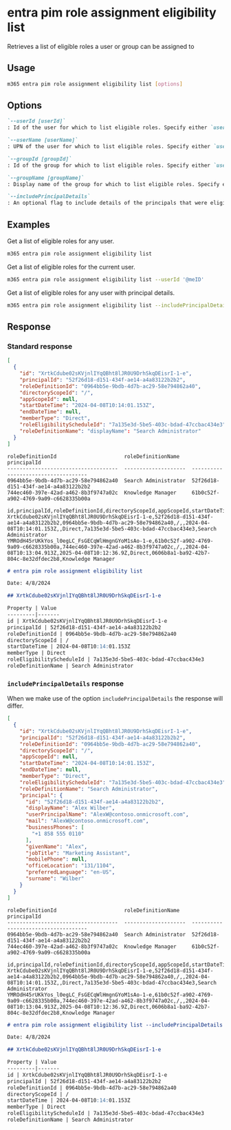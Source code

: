 
# entra pim role assignment eligibility list

Retrieves a list of eligible roles a user or group can be assigned to

## Usage

```sh
m365 entra pim role assignment eligibility list [options]
```

## Options

```md definition-list
`--userId [userId]`
: Id of the user for which to list eligible roles. Specify either `userId`, `userName`, `groupId` or `groupName`. If not specified, all eligible roles will be listed.

`--userName [userName]`
: UPN of the user for which to list eligible roles. Specify either `userId`, `userName`, `groupId` or `groupName`. If not specified, all eligible roles will be listed.

`--groupId [groupId]`
: Id of the group for which to list eligible roles. Specify either `userId`, `userName`, `groupId` or `groupName`. If not specified, all eligible roles will be listed.

`--groupName [groupName]`
: Display name of the group for which to list eligible roles. Specify either `userId`, `userName`, `groupId` or `groupName`. If not specified, all eligible roles will be listed.

`--includePrincipalDetails`
: An optional flag to include details of the principals that were eligible for a role.
```

<Global />

## Examples

Get a list of eligible roles for any user.

```sh
m365 entra pim role assignment eligibility list
```

Get a list of eligible roles for the current user.

```sh
m365 entra pim role assignment eligibility list --userId '@meID'
```

Get a list of eligible roles for any user with principal details.

```sh
m365 entra pim role assignment eligibility list --includePrincipalDetails
```

## Response

### Standard response

<Tabs>
  <TabItem value="JSON">

  ```json
  [
    {
      "id": "XrtkCdube02sKVjnlIYqQBht8lJR0U9DrhSkqDEisrI-1-e",
      "principalId": "52f26d18-d151-434f-ae14-a4a83122b2b2",
      "roleDefinitionId": "0964bb5e-9bdb-4d7b-ac29-58e794862a40",
      "directoryScopeId": "/",
      "appScopeId": null,
      "startDateTime": "2024-04-08T10:14:01.153Z",
      "endDateTime": null,
      "memberType": "Direct",
      "roleEligibilityScheduleId": "7a135e3d-5be5-403c-bdad-47ccbac434e3",
      "roleDefinitionName": "displayName": "Search Administrator"
    }  
  ]
  ```

  </TabItem>
  <TabItem value="Text">

  ```text
  roleDefinitionId                      roleDefinitionName    principalId
  ------------------------------------  --------------------  ------------------------------------
  0964bb5e-9bdb-4d7b-ac29-58e794862a40  Search Administrator  52f26d18-d151-434f-ae14-a4a83122b2b2
  744ec460-397e-42ad-a462-8b3f9747a02c  Knowledge Manager     61b0c52f-a902-4769-9a09-c6628335b00a
  ```

  </TabItem>
  <TabItem value="CSV">

  ```csv
  id,principalId,roleDefinitionId,directoryScopeId,appScopeId,startDateTime,endDateTime,memberType,roleEligibilityScheduleId,roleDefinitionName
  XrtkCdube02sKVjnlIYqQBht8lJR0U9DrhSkqDEisrI-1-e,52f26d18-d151-434f-ae14-a4a83122b2b2,0964bb5e-9bdb-4d7b-ac29-58e794862a40,/,,2024-04-08T10:14:01.153Z,,Direct,7a135e3d-5be5-403c-bdad-47ccbac434e3,Search Administrator
  YMROdH45rUKkYos_l0egLC_FsGECqWlHmgnGYoM1sAo-1-e,61b0c52f-a902-4769-9a09-c6628335b00a,744ec460-397e-42ad-a462-8b3f9747a02c,/,,2024-04-08T10:13:04.913Z,2025-04-08T10:12:36.9Z,Direct,0606b8a1-ba92-42b7-804c-8e32dfdec2b8,Knowledge Manager
  ```

  </TabItem>
  <TabItem value="Markdown">

  ```md
  # entra pim role assignment eligibility list

  Date: 4/8/2024

  ## XrtkCdube02sKVjnlIYqQBht8lJR0U9DrhSkqDEisrI-1-e

  Property | Value
  ---------|-------
  id | XrtkCdube02sKVjnlIYqQBht8lJR0U9DrhSkqDEisrI-1-e
  principalId | 52f26d18-d151-434f-ae14-a4a83122b2b2
  roleDefinitionId | 0964bb5e-9bdb-4d7b-ac29-58e794862a40
  directoryScopeId | /
  startDateTime | 2024-04-08T10:14:01.153Z
  memberType | Direct
  roleEligibilityScheduleId | 7a135e3d-5be5-403c-bdad-47ccbac434e3
  roleDefinitionName | Search Administrator
  ```

  </TabItem>
</Tabs>

### `includePrincipalDetails` response

When we make use of the option `includePrincipalDetails` the response will differ. 

<Tabs>
  <TabItem value="JSON">

  ```json
  [
    {
      "id": "XrtkCdube02sKVjnlIYqQBht8lJR0U9DrhSkqDEisrI-1-e",
      "principalId": "52f26d18-d151-434f-ae14-a4a83122b2b2",
      "roleDefinitionId": "0964bb5e-9bdb-4d7b-ac29-58e794862a40",
      "directoryScopeId": "/",
      "appScopeId": null,
      "startDateTime": "2024-04-08T10:14:01.153Z",
      "endDateTime": null,
      "memberType": "Direct",
      "roleEligibilityScheduleId": "7a135e3d-5be5-403c-bdad-47ccbac434e3",
      "roleDefinitionName": "Search Administrator",
      "principal": {
        "id": "52f26d18-d151-434f-ae14-a4a83122b2b2",
        "displayName": "Alex Wilber",
        "userPrincipalName": "AlexW@contoso.onmicrosoft.com",
        "mail": "AlexW@contoso.onmicrosoft.com",
        "businessPhones": [
          "+1 858 555 0110"
        ],
        "givenName": "Alex",
        "jobTitle": "Marketing Assistant",
        "mobilePhone": null,
        "officeLocation": "131/1104",
        "preferredLanguage": "en-US",
        "surname": "Wilber"
      }
    }
  ]
  ```

  </TabItem>
  <TabItem value="Text">

  ```text
  roleDefinitionId                      roleDefinitionName    principalId
  ------------------------------------  --------------------  ------------------------------------
  0964bb5e-9bdb-4d7b-ac29-58e794862a40  Search Administrator  52f26d18-d151-434f-ae14-a4a83122b2b2
  744ec460-397e-42ad-a462-8b3f9747a02c  Knowledge Manager     61b0c52f-a902-4769-9a09-c6628335b00a
  ```

  </TabItem>
  <TabItem value="CSV">

  ```csv
  id,principalId,roleDefinitionId,directoryScopeId,appScopeId,startDateTime,endDateTime,memberType,roleEligibilityScheduleId,roleDefinitionName
  XrtkCdube02sKVjnlIYqQBht8lJR0U9DrhSkqDEisrI-1-e,52f26d18-d151-434f-ae14-a4a83122b2b2,0964bb5e-9bdb-4d7b-ac29-58e794862a40,/,,2024-04-08T10:14:01.153Z,,Direct,7a135e3d-5be5-403c-bdad-47ccbac434e3,Search Administrator
  YMROdH45rUKkYos_l0egLC_FsGECqWlHmgnGYoM1sAo-1-e,61b0c52f-a902-4769-9a09-c6628335b00a,744ec460-397e-42ad-a462-8b3f9747a02c,/,,2024-04-08T10:13:04.913Z,2025-04-08T10:12:36.9Z,Direct,0606b8a1-ba92-42b7-804c-8e32dfdec2b8,Knowledge Manager
  ```

  </TabItem>
  <TabItem value="Markdown">

  ```md
  # entra pim role assignment eligibility list --includePrincipalDetails "true"

  Date: 4/8/2024

  ## XrtkCdube02sKVjnlIYqQBht8lJR0U9DrhSkqDEisrI-1-e

  Property | Value
  ---------|-------
  id | XrtkCdube02sKVjnlIYqQBht8lJR0U9DrhSkqDEisrI-1-e
  principalId | 52f26d18-d151-434f-ae14-a4a83122b2b2
  roleDefinitionId | 0964bb5e-9bdb-4d7b-ac29-58e794862a40
  directoryScopeId | /
  startDateTime | 2024-04-08T10:14:01.153Z
  memberType | Direct
  roleEligibilityScheduleId | 7a135e3d-5be5-403c-bdad-47ccbac434e3
  roleDefinitionName | Search Administrator
  ```

  </TabItem>
</Tabs>